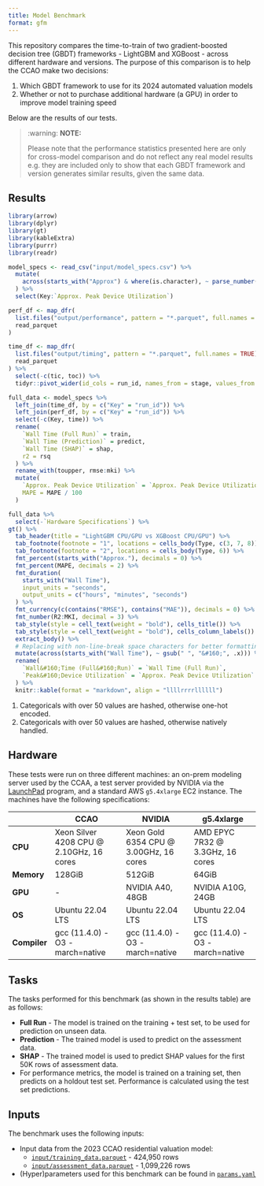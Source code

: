 ```yaml
---
title: Model Benchmark
format: gfm
---
```


This repository compares the time-to-train of two gradient-boosted decision tree (GBDT) frameworks - LightGBM and XGBoost - across different hardware and versions. The purpose of this comparison is to help the CCAO make two decisions:

1. Which GBDT framework to use for its 2024 automated valuation models
2. Whether or not to purchase additional hardware (a GPU) in order to improve model training speed

Below are the results of our tests.

> :warning: **NOTE:**
>
> Please note that the performance statistics presented here are only for cross-model comparison and do not reflect any real model results e.g. they are included only to show that each GBDT framework and version generates similar results, given the same data.

## Results

```r
library(arrow)
library(dplyr)
library(gt)
library(kableExtra)
library(purrr)
library(readr)

model_specs <- read_csv("input/model_specs.csv") %>%
  mutate(
    across(starts_with("Approx") & where(is.character), ~ parse_number(.x))
  ) %>%
  select(Key:`Approx. Peak Device Utilization`)

perf_df <- map_dfr(
  list.files("output/performance", pattern = "*.parquet", full.names = TRUE),
  read_parquet
)

time_df <- map_dfr(
  list.files("output/timing", pattern = "*.parquet", full.names = TRUE),
  read_parquet
) %>%
  select(-c(tic, toc)) %>%
  tidyr::pivot_wider(id_cols = run_id, names_from = stage, values_from = time)

full_data <- model_specs %>%
  left_join(time_df, by = c("Key" = "run_id")) %>%
  left_join(perf_df, by = c("Key" = "run_id")) %>%
  select(-c(Key, time)) %>%
  rename(
    `Wall Time (Full Run)` = train,
    `Wall Time (Prediction)` = predict,
    `Wall Time (SHAP)` = shap,
    r2 = rsq
  ) %>%
  rename_with(toupper, rmse:mki) %>%
  mutate(
    `Approx. Peak Device Utilization` = `Approx. Peak Device Utilization` / 100,
    MAPE = MAPE / 100
  )
```

```r
full_data %>%
  select(-`Hardware Specifications`) %>%
gt() %>%
  tab_header(title = "LightGBM CPU/GPU vs XGBoost CPU/GPU") %>%
  tab_footnote(footnote = "1", locations = cells_body(Type, c(3, 7, 8))) %>%
  tab_footnote(footnote = "2", locations = cells_body(Type, 6)) %>%
  fmt_percent(starts_with("Approx."), decimals = 0) %>%
  fmt_percent(MAPE, decimals = 2) %>%
  fmt_duration(
    starts_with("Wall Time"),
    input_units = "seconds",
    output_units = c("hours", "minutes", "seconds")
  ) %>%
  fmt_currency(c(contains("RMSE"), contains("MAE")), decimals = 0) %>%
  fmt_number(R2:MKI, decimal = 3) %>%
  tab_style(style = cell_text(weight = "bold"), cells_title()) %>%
  tab_style(style = cell_text(weight = "bold"), cells_column_labels()) %>%
  extract_body() %>%
  # Replacing with non-line-break space characters for better formatting
  mutate(across(starts_with("Wall Time"), ~ gsub(" ", "&#160;", .x))) %>%
  rename(
    `Wall&#160;Time (Full&#160;Run)` = `Wall Time (Full Run)`,
    `Peak&#160;Device Utilization` = `Approx. Peak Device Utilization`
  ) %>%
  knitr::kable(format = "markdown", align = "llllrrrrllllll")
```

1. Categoricals with over 50 values are hashed, otherwise one-hot encoded.
2. Categoricals with over 50 values are hashed, otherwise natively handled.

## Hardware

These tests were run on three different machines: an on-prem modeling server used by the CCAA, a test server provided by NVIDIA via the [LaunchPad](https://www.nvidia.com/en-us/launchpad/) program, and a standard AWS `g5.4xlarge` EC2 instance. The machines have the following specifications:

|              | CCAO                                     | NVIDIA                                 | g5.4xlarge                             |
|--------------|------------------------------------------|----------------------------------------| ---------------------------------------|
| **CPU**      | Xeon Silver 4208 CPU @ 2.10GHz, 16 cores | Xeon Gold 6354 CPU @ 3.00GHz, 16 cores | AMD EPYC 7R32 @ 3.3GHz, 16 cores       |
| **Memory**   | 128GiB                                   | 512GiB                                 | 64GiB                                  |
| **GPU**      | -                                        | NVIDIA A40, 48GB                       | NVIDIA A10G, 24GB                      |
| **OS**       | Ubuntu 22.04 LTS                         | Ubuntu 22.04 LTS                       | Ubuntu 22.04 LTS                       |
| **Compiler** | gcc (11.4.0) -O3 -march=native           | gcc (11.4.0) -O3 -march=native         | gcc (11.4.0) -O3 -march=native         |

## Tasks

The tasks performed for this benchmark (as shown in the results table) are as follows:

- **Full Run** - The model is trained on the training + test set, to be used for prediction on unseen data.
- **Prediction** - The trained model is used to predict on the assessment data.
- **SHAP** - The trained model is used to predict SHAP values for the first 50K rows of assessment data.
- For performance metrics, the model is trained on a training set, then predicts on a holdout test set. Performance is calculated using the test set predictions.

## Inputs

The benchmark uses the following inputs:

- Input data from the 2023 CCAO residential valuation model:
  - [`input/training_data.parquet`](https://ccao-data-public-us-east-1.s3.amazonaws.com/models/inputs/res/2023/training_data.parquet) - 424,950 rows
  - [`input/assessment_data.parquet`](https://ccao-data-public-us-east-1.s3.amazonaws.com/models/inputs/res/2023/assessment_data.parquet) - 1,099,226 rows
- (Hyper)parameters used for this benchmark can be found in [`params.yaml`](./params.yaml)
